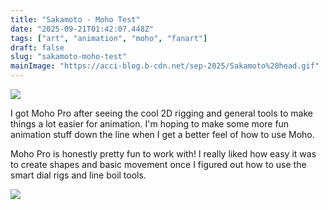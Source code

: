 ```yaml
---
title: "Sakamoto - Moho Test"
date: "2025-09-21T01:42:07.448Z"
tags: ["art", "animation", "moho", "fanart"]
draft: false
slug: "sakamoto-moho-test"
mainImage: "https://acci-blog.b-cdn.net/sep-2025/Sakamoto%20head.gif"
---
```


<img src={frontmatter.mainImage} className="main-image" loading="lazy"/>

I got Moho Pro after seeing the cool 2D rigging and general tools to make things a lot easier for animation.
I'm hoping to make some more fun animation stuff down the line when I get a better feel of how to use Moho.

Moho Pro is honestly pretty fun to work with!
I really liked how easy it was to create shapes and basic movement once I figured out how to use the smart dial rigs and line boil tools.

<img src={assets.divider} className="header-img" loading="lazy"/>
